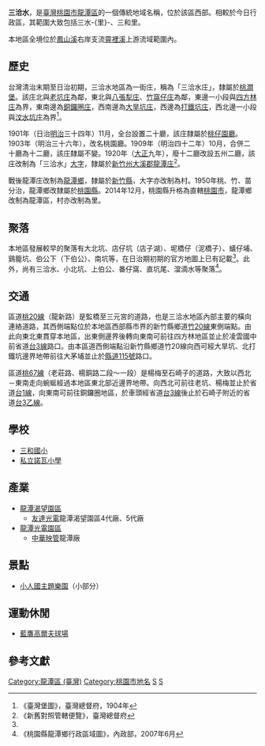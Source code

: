 {{noteTA　
|1 = zh-cn:庄; zh-hk:庄; zh-tw:庄;
}}
'''三洽水'''，是[[臺灣|臺灣]][[桃園市|桃園市]][[龍潭區_(台灣)|龍潭區]]的一個傳統地域名稱，位於該區西部。相較於今日行政區，其範圍大致包括三水-{里}-、三和里。

本地區全境位於[[鳳山溪|鳳山溪]]右岸支流[[霄裡溪|霄裡溪]]上游流域範圍內。

==歷史==
台灣清治末期至日治初期，三洽水地區為一街庄，稱為「三洽水庄」，隸屬於[[桃澗堡|桃澗堡]]。該庄北與[[老坑庄|老坑庄]]為鄰，東北與[[八張犁_(桃園市)|八張犁庄]]、[[竹窩仔庄|竹窩仔庄]]為鄰，東邊一小段與[[四方林庄|四方林庄]]為界，東南邊為[[銅鑼圈_(桃園市)|銅鑼圈庄]]，西南邊為[[大旱坑庄|大旱坑庄]]，西邊為[[北打鐵坑|打鐵坑庄]]，西北邊一小段與[[汶水坑庄|汶水坑庄]]為界<ref name="臺灣堡圖">《臺灣堡圖》，臺灣總督府，1904年</ref>。

1901年（日治[[明治|明治]]三十四年）11月，全台設置二十廳，該庄隸屬於[[桃仔園廳|桃仔園廳]]。1903年（明治三十六年），改名桃園廳。1909年（明治四十二年）10月，合併二十廳為十二廳，該庄隸屬不變。1920年（[[大正|大正]]九年），廢十二廳改設五州二廳，該庄改制為「三洽水」[[大字|大字]]，隸屬於[[新竹州|新竹州]][[大溪郡|大溪郡]][[龍潭庄|龍潭庄]]<ref>《新舊對照管轄便覽》，臺灣總督府</ref>。

戰後龍潭庄改制為[[龍潭區_(桃園市)|龍潭鄉]]，隸屬於[[新竹縣|新竹縣]]，大字亦改制為村。1950年桃、竹、苗分治，龍潭鄉改隸屬於[[桃園縣|桃園縣]]。2014年12月，桃園縣升格為直轄[[桃園市|桃園市]]，龍潭鄉改制為龍潭區，村亦改制為里。

==聚落==
本地區發展較早的聚落有大北坑、店仔坑（店子湖）、坭橋仔（泥橋子）、蟻仔埔、鷄籠坑、伯公下（下伯公）、南坑等，在日治期初期的官方地圖上已有記載<ref name="臺灣堡圖"/>。此外，尚有三洽水、小北坑、上伯公、番仔窩、直坑尾、澢滴水等聚落<ref>《桃園縣龍潭鄉行政區域圖》，內政部，2007年6月</ref>。

==交通==
區道[[桃20線|桃20線]]（龍新路）是監橋至三元宮的道路，也是三洽水地區內部主要的橫向連絡道路，其西側端點位於本地區西部縣市界的新竹縣鄉道[[竹20線|竹20線]]東側端點。由此向東北東貫穿本地區，出東側邊界後轉向東南可前往四方林地區並止於凌雲國中前省道[[台3線|台3線]]路口。由本區道西側端點沿新竹縣鄉道竹20線向西可經大旱坑、北打鐵坑邊界地帶前往大茅埔並止於[[縣道115號|縣道115號]]路口。

區道[[桃67線|桃67線]]（老莊路、楊銅路二段～一段）是楊梅至石崎子的道路，大致以西北－東南走向蜿蜒經過本地區東北部近邊界地帶。向西北可前往老坑、楊梅並止於省道[[台1線|台1線]]，向東南可前往銅鑼圈地區，於車頭經省道[[台3線|台3線]]後止於石崎子附近的省道[[台3乙線|台3乙線]]。

==學校==
*[[三和國小|三和國小]]
*[[私立諾瓦小學|私立諾瓦小學]]

==產業==
*[[龍潭渴望園區|龍潭渴望園區]]
**[[友達光電|友達光電]]龍潭渴望園區4代廠、5代廠
*[[龍潭光電園區|龍潭光電園區]]
**[[中華映管|中華映管]]龍潭廠

==景點==
*[[小人國主題樂園|小人國主題樂園]]（小部分）

==運動休閒==
*[[藍鷹高爾夫球場|藍鷹高爾夫球場]]

==參考文獻==
{{reflist}}

{{大溪郡}}

[[Category:龍潭區_(臺灣)|Category:龍潭區 (臺灣)]]
[[Category:桃園市地名|Category:桃園市地名]]
[[Category:桃澗堡|S]]
[[Category:大溪郡大字|S]]